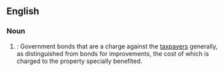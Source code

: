 ==English==

===Noun===
{{en-noun|bonds for general purposes}}

# {{label|en|legal}}: Government bonds that are a charge against the [[taxpayers]] generally, as distinguished from bonds for improvements, the cost of which is charged to the property specially benefited.